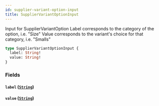 ```yaml
---
id: supplier-variant-option-input
title: SupplierVariantOptionInput
---
```


Input for SupplierVariantOption
Label corresponds to the category of the option, i.e. "Size"
Value corresponds to the variant's choice for that category, i.e. "Smalls"

```graphql
type SupplierVariantOptionInput {
  label: String!
  value: String!
}
```

### Fields

#### `label` ([`String`](/developers/supplier-apis/supply-api/graphql/reference/scalars/string))

#### `value` ([`String`](/developers/supplier-apis/supply-api/graphql/reference/scalars/string))
